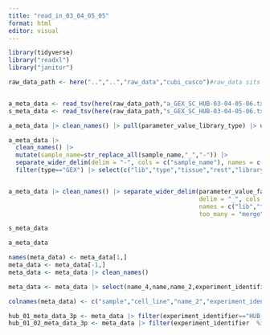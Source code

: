 ```yaml
---
title: "read_in_03_04_05_05"
format: html
editor: visual
---
```

```r
library(tidyverse)
library("readxl")
library("janitor")
```

```r
raw_data_path <- here("..","..","raw_data","cubi_cusco")#raw_data sits in folder outside of project 


a_meta_data <- read_tsv(here(raw_data_path,"a_GEX_SC_HUB-03-04-05-06.txt"))
s_meta_data <- read_tsv(here(raw_data_path,"s_GEX_SC_HUB-03-04-05-06.txt"))
```
```r
a_meta_data |> clean_names() |> pull(parameter_value_library_type) |> unique()

a_meta_data |>
  clean_names() |> 
  mutate(sample_name=str_replace_all(sample_name,"_","-")) |> 
  separate_wider_delim(delim = "-", cols = c("sample_name"), names = c("lib","type","tissue","rest"), too_many = "merge",too_few = "align_start") |> 
  filter(type=="GEX") |> select(c("lib","type","tissue","rest","library_name"))


a_meta_data |> clean_names() |> separate_wider_delim(parameter_value_fastq_prefix,
                                                     delim = "_", cols = c("sample_name"),
                                                     names = c("lib","type","tissue","rest"),
                                                     too_many = "merge",too_few = "align_start")

```

```r
s_meta_data
```

```r
a_meta_data

names(meta_data) <- meta_data[1,]
meta_data <- meta_data[-1,]
meta_data <- meta_data |> clean_names()

meta_data <- meta_data |> select(name_4,name,name_2,experiment_identifier, tissue_type,rna_amount_ng,tapestation_qc_rin,perform_date_4,differentiation_duration, condition, treatment, treatment_duration)

colnames(meta_data) <- c("sample","cell_line","name_2","experiment_identifier", "tissue_type","rna_amount_ng","tapestation_qc_rin","perform_date_4","differentiation_duration", "condition", "treatment", "treatment_duration"            )

hub_01_meta_data_3p <- meta_data |> filter(experiment_identifier=="HUB_01")
hub_01_02_meta_data_3p <- meta_data |> filter(experiment_identifier  %in% c("HUB_01", "HUB_02")) 

```

